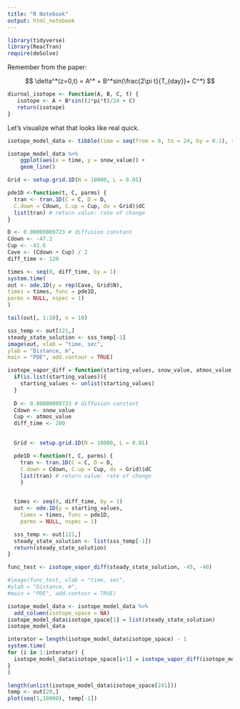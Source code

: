 ```yaml
---
title: "R Notebook"
output: html_notebook
---
```

```r
library(tidyverse)
library(ReacTran)
require(deSolve)
```



Remember from the paper:

$$
\delta^*(z=0,t) = A^* + B^*sin(\frac{2\pi t}{T_{day}}+ C^*)
$$


```r
diurnal_isotope <- function(A, B, C, t) {
   isotope <- A + B*sin((2*pi*t)/24 + C)
   return(isotope)
}
```

Let's visualize what that looks like real quick.

```r
isotope_model_data <- tibble(time = seq(from = 0, to = 24, by = 0.1), snow_value = diurnal_isotope(-45, 3.3, 0, time), air_value = diurnal_isotope(-45, 10, 4, time))

isotope_model_data %>%
    ggplot(aes(x = time, y = snow_value)) +
    geom_line()
```


```r
Grid <- setup.grid.1D(N = 10000, L = 0.01)

pde1D <-function(t, C, parms) {
  tran <- tran.1D(C = C, D = D,
  C.down = Cdown, C.up = Cup, dx = Grid)$dC
  list(tran) # return value: rate of change
}

D <- 0.00000009723 # diffusion constant
Cdown <- -47.2
Cup <- -41.6
Cave <- (Cdown + Cup) / 2
diff_time <- 120

times <- seq(0, diff_time, by = 1)
system.time(
out <- ode.1D(y = rep(Cave, Grid$N),
times = times, func = pde1D,
parms = NULL, nspec = 1)
)

tail(out[, 1:10], n = 10)

```

```r
sss_temp <- out[121,]
steady_state_solution <- sss_temp[-1]
image(out, xlab = "time, sec",
ylab = "Distance, m",
main = "PDE", add.contour = TRUE)
```

```r
isotope_vapor_diff = function(starting_values, snow_value, atmos_value) {
  if(is.list(starting_values)){
    starting_values <- unlist(starting_values)
  }
  
  D <- 0.00000009723 # diffusion constant
  Cdown <- snow_value
  Cup <- atmos_value
  diff_time <- 200

  
  Grid <- setup.grid.1D(N = 10000, L = 0.01)

  pde1D <-function(t, C, parms) {
    tran <- tran.1D(C = C, D = D,
    C.down = Cdown, C.up = Cup, dx = Grid)$dC
    list(tran) # return value: rate of change
    }


  times <- seq(0, diff_time, by = 1)
  out <- ode.1D(y = starting_values,
    times = times, func = pde1D,
    parms = NULL, nspec = 1)

  sss_temp <- out[121,]
  steady_state_solution <- list(sss_temp[-1])
  return(steady_state_solution)
}
```

```r
func_test <- isotope_vapor_diff(steady_state_solution, -45, -40)
```

```r
#image(func_test, xlab = "time, sec",
#ylab = "Distance, m",
#main = "PDE", add.contour = TRUE)
```
```r
isotope_model_data <- isotope_model_data %>%
  add_column(isotope_space = NA)
isotope_model_data$isotope_space[1] = list(steady_state_solution)
isotope_model_data
```
```r
interator = length(isotope_model_data$isotope_space) - 1
system.time(
for (i in 1:interator) {
  isotope_model_data$isotope_space[i+1] = isotope_vapor_diff(isotope_model_data$isotope_space[i], isotope_model_data$snow_value[i], isotope_model_data$air_value[i])
}
)
```
```r
length(unlist(isotope_model_data$isotope_space[241]))
temp <- out[20,]
plot(seq(1,10000), temp[-1])
```


